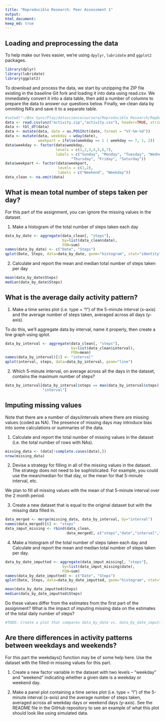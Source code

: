 ```yaml
---
title: "Reproducible Research: Peer Assessment 1"
output: 
html_document:
keep_md: true
---
```


## Loading and preprocessing the data

To help make our lives easier, we're using `dpylyr`, `lubridate` and `ggplot2` packages.

```r
library(dplyr)
library(lubridate)
library(ggplot2)
```

To download and process the data, we start by unzipping the ZIP file existing in
the baseline Git fork and loading it into data using read.csv.  We immediately
convert it into a data table, then add a number of columns to prepare the data
to answer our questions below.  Finally, we clean data by ommiting NA's and
save it to a separate table.

```r
#setwd("~/Box Sync/Play/datasciencecoursera/Reproducible Research/RepData_PeerAssessment1/")
data <- read.csv(unz("activity.zip","activity.csv"), header=TRUE, stringsAsFactors=FALSE)
data <- tbl_df(data)
data <- mutate(data, date = as.POSIXct(date, format = "%Y-%m-%d"))
data <- mutate(data, weekday = wday(date), 
               weekpart = ifelse(weekday == 1 | weekday == 7, 1, 2))
data$weekday <- factor(data$weekday,
                       levels = c(1,2,3,4,5,6,7),
                       labels = c("Sunday", "Monday", "Tuesday", "Wednesday", 
                              "Thursday", "Friday", "Saturday"))
data$weekpart <- factor(data$weekpart,
                        levels = c(1,2),
                        labels = c("Weekend", "Weekday"))
data_clean <- na.omit(data)
```

## What is mean total number of steps taken per day?
For this part of the assignment, you can ignore the missing values in the dataset.

1. Make a histogram of the total number of steps taken each day

```r
data_by_date <- aggregate(data_clean[, "steps"], 
                          by=list(data_clean$date), 
                          FUN=sum)
names(data_by_date) <- c("Date", "Steps")
qplot(Date, Steps, data=data_by_date, geom="histogram", stat="identity")
```

2. Calculate and report the mean and median total number of steps taken per day
```r
mean(data_by_date$Steps)
median(data_by_date$Steps)
```

## What is the average daily activity pattern?

1. Make a time series plot (i.e. type = "l") of the 5-minute interval (x-axis)
and the average number of steps taken, averaged across all days (y-axis).

To do this, we'll aggregate data by interval, name it properly, then create a 
line graph using qplot.

```r
data_by_interval <- aggregate(data_clean[, "steps"], 
                              by=list(data_clean$interval),
                              FUN=mean)
names(data_by_interval)[1] <- "interval"
qplot(interval, steps, data=data_by_interval, geom="line")
```

2. Which 5-minute interval, on average across all the days in the dataset, contains the maximum number of steps?

```r
data_by_interval[data_by_interval$steps == max(data_by_interval$steps), 
                 "interval"]
```

## Imputing missing values
Note that there are a number of days/intervals where there are missing values (coded as NA). The presence of missing days may introduce bias into some calculations or summaries of the data.

1. Calculate and report the total number of missing values in the dataset (i.e. the total number of rows with NAs).

```r
missing_data <- (data[!complete.cases(data),])
nrow(missing_data)
```

2. Devise a strategy for filling in all of the missing values in the dataset. The strategy does not need to be sophisticated. For example, you could use the mean/median for that day, or the mean for that 5-minute interval, etc.

We plan to fill all missing values with the mean of that 5-minute interval over the 2 month period.

3. Create a new dataset that is equal to the original dataset but with the missing data filled in.

```r
data_merged <- merge(missing_data, data_by_interval, by="interval")
names(data_merged)[6] <- "steps"
data_imput_missing <- rbind(data_clean, 
                            data_merged[, c("steps","date","interval","weekday","weekpart")])
```

4. Make a histogram of the total number of steps taken each day and Calculate and report the mean and median total number of steps taken per day.

```r
data_by_date_imputted <- aggregate(data_imput_missing[, "steps"], 
                          by=list(data_imput_missing$date), 
                          FUN=sum)
names(data_by_date_imputted) <- c("Date", "Steps")
qplot(Date, Steps, data=data_by_date_imputted, geom="histogram", stat="identity")
```

```r
mean(data_by_date_imputted$Steps)
median(data_by_date_imputted$Steps)
```

Do these values differ from the estimates from the first part of the assignment? What is the impact of imputing missing data on the estimates of the total daily number of steps?


```r
#TODO: Create a plot that compares data_by_date vs. data_by_date_imputted.  We should merge the data sets and create side-by-side histograms.
```

## Are there differences in activity patterns between weekdays and weekends?
For this part the weekdays() function may be of some help here. Use the dataset with the filled-in missing values for this part.

1. Create a new factor variable in the dataset with two levels – “weekday” and “weekend” indicating whether a given date is a weekday or weekend day.

2. Make a panel plot containing a time series plot (i.e. type = "l") of the 5-minute interval (x-axis) and the average number of steps taken, averaged across all weekday days or weekend days (y-axis). See the README file in the GitHub repository to see an example of what this plot should look like using simulated data.